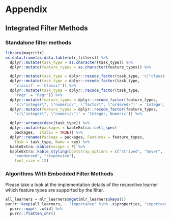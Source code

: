 # Appendix {#appendix}

## Integrated Filter Methods {#list-filters}

### Standalone filter methods {#fs-filter-list}

```r
library(magrittr)
as.data.frame(as.data.table(mlr_filters)) %>%
  dplyr::mutate(task_type = as.character(task_type)) %>%
  dplyr::mutate(feature_types = as.character(feature_types)) %>%

  dplyr::mutate(task_type = dplyr::recode_factor(task_type, 'c("classif", "regr")' = 'Classif & Regr')) %>%
  dplyr::mutate(task_type = dplyr::recode_factor(task_type,
    'classif' = 'Classif')) %>%
  dplyr::mutate(task_type = dplyr::recode_factor(task_type,
    'regr' = 'Regr')) %>%
  dplyr::mutate(feature_types = dplyr::recode_factor(feature_types,
    'c(\"integer\", \"numeric\", \"factor\", \"ordered\")' = 'Integer, Numeric, Factor, Ordered')) %>%
  dplyr::mutate(feature_types = dplyr::recode_factor(feature_types,
    'c(\"integer\", \"numeric\")' = 'Integer, Numeric')) %>%

  dplyr::arrange(desc(task_type)) %>%
  dplyr::mutate(packages = kableExtra::cell_spec(
    packages,  italic = TRUE)) %>%
  dplyr::rename(Package = packages, Features = feature_types,
    Task = task_type, Name = key) %>%
  kableExtra::kable(escape = F) %>%
  kableExtra::kable_styling(bootstrap_options = c("striped", "hover",
    "condensed", "responsive"),
    font_size = 12)
```

### Algorithms With Embedded Filter Methods {#fs-filter-embedded-list}

Please take a look at the implementation details of the respective learner which feature types are supported by the filter.

```r
all_learners = mlr_learners$mget(mlr_learners$keys())
purrr::keep(all_learners, ~ "importance" %in% .x$properties, "importance") %>%
  purrr::map(~ .x$id) %>%
  purrr::flatten_chr()
```
